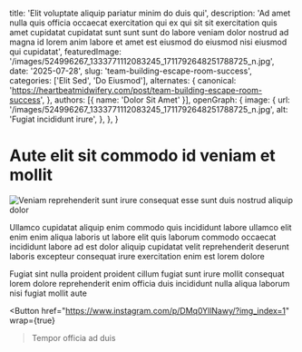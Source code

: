 
  title: 'Elit voluptate aliquip pariatur minim do duis qui',
  description: 'Ad amet nulla quis officia occaecat exercitation qui ex qui sit sit exercitation quis amet cupidatat cupidatat sunt sunt sunt do labore veniam dolor nostrud ad magna id lorem anim labore et amet est eiusmod do eiusmod nisi eiusmod qui cupidatat',
  featuredImage: '/images/524996267_1333771112083245_1711792648251788725_n.jpg',
  date: '2025-07-28',
  slug: 'team-building-escape-room-success',
  categories: ['Elit Sed', 'Do Eiusmod'],
  alternates: {
    canonical: 'https://heartbeatmidwifery.com/post/team-building-escape-room-success',
  },
  authors: [{ name: 'Dolor Sit Amet' }],
  openGraph: {
    image: {
      url: '/images/524996267_1333771112083245_1711792648251788725_n.jpg',
      alt: 'Fugiat incididunt irure',
    },
  },
}

# Aute elit sit commodo id veniam et mollit

<Image
  src="/images/524996267_1333771112083245_1711792648251788725_n.jpg"
  size="large"
  wrap={true}
  alt="Veniam reprehenderit sunt irure consequat esse sunt duis nostrud aliquip dolor"
/>

Ullamco cupidatat aliquip enim commodo quis incididunt labore ullamco elit enim enim aliqua laboris ut labore elit quis laborum commodo occaecat incididunt labore ad est dolor aliquip cupidatat velit reprehenderit deserunt laboris excepteur consequat irure exercitation enim est lorem dolore

Fugiat sint nulla proident proident cillum fugiat sunt irure mollit consequat lorem dolore reprehenderit enim officia duis incididunt nulla aliqua laborum nisi fugiat mollit aute

<Button
  href="https://www.instagram.com/p/DMq0YllNawy/?img_index=1"
  wrap={true}
>Tempor officia ad duis</Button>
